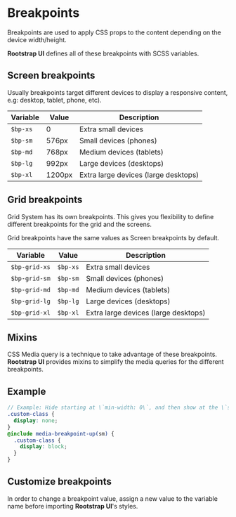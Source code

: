 
<Meta title="Foundation|Variables/Breakpoints" />

# Breakpoints

Breakpoints are used to apply CSS props to the content depending on the device width/height.

**Rootstrap UI** defines all of these breakpoints with SCSS variables.

## Screen breakpoints

Usually breakpoints target different devices to display a responsive content, e.g: desktop, tablet, phone, etc).

| Variable | Value  | Description                          |
| -------- | ------ | ------------------------------------ |
| `$bp-xs` | 0      | Extra small devices                  |
| `$bp-sm` | 576px  | Small devices (phones)               |
| `$bp-md` | 768px  | Medium devices (tablets)             |
| `$bp-lg` | 992px  | Large devices (desktops)             |
| `$bp-xl` | 1200px | Extra large devices (large desktops) |

## Grid breakpoints

Grid System has its own breakpoints. This gives you flexibility to define different breakpoints for the grid and the screens.

Grid breakpoints have the same values as Screen breakpoints by default.

| Variable      | Value    | Description                          |
| ------------- | -------- | ------------------------------------ |
| `$bp-grid-xs` | `$bp-xs` | Extra small devices                  |
| `$bp-grid-sm` | `$bp-sm` | Small devices (phones)               |
| `$bp-grid-md` | `$bp-md` | Medium devices (tablets)             |
| `$bp-grid-lg` | `$bp-lg` | Large devices (desktops)             |
| `$bp-grid-xl` | `$bp-xl` | Extra large devices (large desktops) |

## Mixins

CSS Media query is a technique to take advantage of these breakpoints. **Rootstrap UI** provides mixins to simplify the media queries for the different breakpoints.

## Example

```scss
// Example: Hide starting at \`min-width: 0\`, and then show at the \`sm\` breakpoint
.custom-class {
  display: none;
}
@include media-breakpoint-up(sm) {
  .custom-class {
    display: block;
  }
}
```

## Customize breakpoints

In order to change a breakpoint value, assign a new value to the variable name before importing **Rootstrap UI**'s styles.
